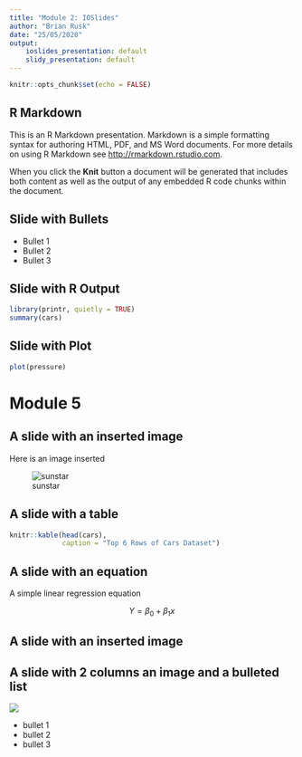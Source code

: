 ```yaml
---
title: "Module 2: IOSlides"
author: "Brian Rusk"
date: "25/05/2020"
output: 
    ioslides_presentation: default
    slidy_presentation: default
---
```


```r
knitr::opts_chunk$set(echo = FALSE)
```

## R Markdown

This is an R Markdown presentation. Markdown is a simple formatting syntax for authoring HTML, PDF, and MS Word documents. For more details on using R Markdown see <http://rmarkdown.rstudio.com>.

When you click the **Knit** button a document will be generated that includes both content as well as the output of any embedded R code chunks within the document.

## Slide with Bullets

- Bullet 1
- Bullet 2
- Bullet 3

## Slide with R Output

```r
library(printr, quietly = TRUE)
summary(cars)
```

## Slide with Plot

```r
plot(pressure)
```

# Module 5

<!-- ****************************************** -->
<!-- * The following text is provided -->
<!-- * for easier cutting and pasting as you -->
<!-- * work through the exercises in -->
<!-- * Module 2 - lesson 5: Presentation Formats -->
<!-- ****************************************** -->

## A slide with an inserted image

Here is an image inserted

![sunstar](sunstar/sunstar.png)


## A slide with a table

```r
knitr::kable(head(cars),
             caption = "Top 6 Rows of Cars Dataset")
```


## A slide with an equation

A simple linear regression equation

$$ Y = \beta_0 + \beta_1x $$


## A slide with an inserted image {.flexbox .vcenter}


## A slide with 2 columns an image and a bulleted list {.columns-2}

![](sunstar/sunstar.png)

- bullet 1
- bullet 2
- bullet 3


